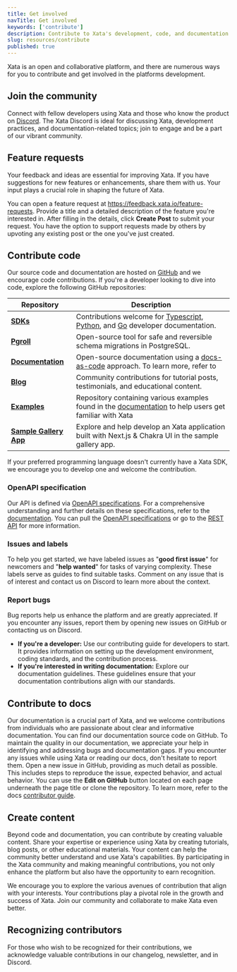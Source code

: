 ```yaml
---
title: Get involved
navTitle: Get involved
keywords: ['contribute']
description: Contribute to Xata's development, code, and documentation.
slug: resources/contribute
published: true
---
```


Xata is an open and collaborative platform, and there are numerous ways for you to contribute and get involved in the platforms development.

## Join the community

Connect with fellow developers using Xata and those who know the product on [Discord](https://xata.io/discord). The Xata Discord is ideal for discussing Xata, development practices, and documentation-related topics; join to engage and be a part of our vibrant community.

## Feature requests

Your feedback and ideas are essential for improving Xata. If you have suggestions for new features or enhancements, share them with us. Your input plays a crucial role in shaping the future of Xata.

You can open a feature request at https://feedback.xata.io/feature-requests. Provide a title and a detailed description of the feature you're interested in. After filling in the details, click **Create Post** to submit your request. You have the option to support requests made by others by upvoting any existing post or the one you've just created.

## Contribute code

Our source code and documentation are hosted on [GitHub](https://github.com/xataio) and we encourage code contributions. If you're a developer looking to dive into code, explore the following GitHub repositories:

| Repository                                                                           | Description                                                                                                                                                                                           |
| ------------------------------------------------------------------------------------ | ----------------------------------------------------------------------------------------------------------------------------------------------------------------------------------------------------- |
| [**SDKs**](https://github.com/xataio)                                                | Contributions welcome for [Typescript](https://github.com/xataio/sdk-typescript), [Python](https://github.com/xataio/sdk-python), and [Go](https://github.com/xataio/sdk-go) developer documentation. |
| [**Pgroll**](https://github.com/xataio/pgroll)                                       | Open-source tool for safe and reversible schema migrations in PostgreSQL.                                                                                                                             |
| [**Documentation**](https://github.com/xataio/mdx-docs)                              | Open-source documentation using a [docs-as-code](https://www.writethedocs.org/guide/docs-as-code/) approach. To learn more, refer to                                                                  |
| [**Blog**](https://github.com/xataio/mdx-blog)                                       | Community contributions for tutorial posts, testimonials, and educational content.                                                                                                                    |
| [**Examples**](https://github.com/xataio/examples)                                   | Repository containing various examples found in the [documentation](/docs/examples/) to help users get familiar with Xata                                                                             |
| [**Sample Gallery App**](https://github.com/xataio/sample-nextjs-chakra-gallery-app) | Explore and help develop an Xata application built with Next.js & Chakra UI in the sample gallery app.                                                                                                |

If your preferred programming language doesn't currently have a Xata SDK, we encourage you to develop one and welcome the contribution.

### OpenAPI specification

Our API is defined via [OpenAPI specifications](https://github.com/OAI/OpenAPI-Specification). For a comprehensive understanding and further details on these specifications, refer to the [documentation](/docs/rest-api/contexts).
You can pull the [OpenAPI specifications](/docs/rest-api/contexts#openapi-specifications) or go to the [REST API](/docs/api-reference/user#get-user-details) for more information.

### Issues and labels

To help you get started, we have labeled issues as "**good first issue**" for newcomers and "**help wanted**" for tasks of varying complexity. These labels serve as guides to find suitable tasks. Comment on any issue that is of interest and contact us on Discord to learn more about the context.

### Report bugs

Bug reports help us enhance the platform and are greatly appreciated. If you encounter any issues, report them by opening new issues on GitHub or contacting us on Discord.

- **If you're a developer:** Use our contributing guide for developers to start. It provides information on setting up the development environment, coding standards, and the contribution process.
- **If you're interested in writing documentation:** Explore our documentation guidelines. These guidelines ensure that your documentation contributions align with our standards.

## Contribute to docs

Our documentation is a crucial part of Xata, and we welcome contributions from individuals who are passionate about clear and informative documentation. You can find our documentation source code on GitHub.
To maintain the quality in our documentation, we appreciate your help in identifying and addressing bugs and documentation gaps. If you encounter any issues while using Xata or reading our docs, don't hesitate to report them. Open a new issue in GitHub, providing as much detail as possible. This includes steps to reproduce the issue, expected behavior, and actual behavior. You can use the **Edit on GitHub** button located on each page underneath the page title or clone the repository. To learn more, refer to the docs [contributor guide](/docs/contribute/docs).

## Create content

Beyond code and documentation, you can contribute by creating valuable content. Share your expertise or experience using Xata by creating tutorials, blog posts, or other educational materials. Your content can help the community better understand and use Xata's capabilities.
By participating in the Xata community and making meaningful contributions, you not only enhance the platform but also have the opportunity to earn recognition.

We encourage you to explore the various avenues of contribution that align with your interests. Your contributions play a pivotal role in the growth and success of Xata. Join our community and collaborate to make Xata even better.

## Recognizing contributors

For those who wish to be recognized for their contributions, we acknowledge valuable contributions in our changelog, newsletter, and in Discord.
